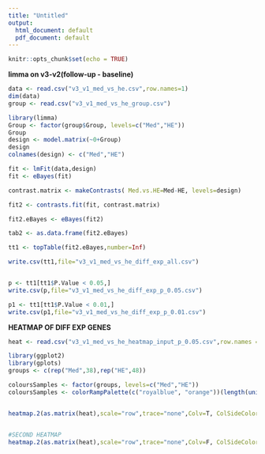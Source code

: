 ```yaml
---
title: "Untitled"
output:
  html_document: default
  pdf_document: default
---
```


```r
knitr::opts_chunk$set(echo = TRUE)
```

__limma on v3-v2(follow-up - baseline)__


```r
data <- read.csv("v3_v1_med_vs_he.csv",row.names=1)
dim(data)
group <- read.csv("v3_v1_med_vs_he_group.csv")

library(limma)
Group <- factor(group$Group, levels=c("Med","HE"))
Group
design <- model.matrix(~0+Group)
design
colnames(design) <- c("Med","HE")

fit <- lmFit(data,design)
fit <- eBayes(fit)

contrast.matrix <- makeContrasts( Med.vs.HE=Med-HE, levels=design)

fit2 <- contrasts.fit(fit, contrast.matrix)

fit2.eBayes <- eBayes(fit2)

tab2 <- as.data.frame(fit2.eBayes)

tt1 <- topTable(fit2.eBayes,number=Inf)

write.csv(tt1,file="v3_v1_med_vs_he_diff_exp_all.csv")


p <- tt1[tt1$P.Value < 0.05,]
write.csv(p,file="v3_v1_med_vs_he_diff_exp_p_0.05.csv")

p1 <- tt1[tt1$P.Value < 0.01,]
write.csv(p1,file="v3_v1_med_vs_he_diff_exp_p_0.01.csv")
```



__HEATMAP OF DIFF EXP GENES__





```r
heat <- read.csv("v3_v1_med_vs_he_heatmap_input_p_0.05.csv",row.names = 1)
```

```r
library(ggplot2)
library(gplots)
groups <- c(rep("Med",38),rep("HE",48))

coloursSamples <- factor(groups, levels=c("Med","HE"))
coloursSamples <- colorRampPalette(c("royalblue", "orange"))(length(unique(coloursSamples)))[factor(coloursSamples)]


heatmap.2(as.matrix(heat),scale="row",trace="none",Colv=T, ColSideColors=coloursSamples,dendrogram="row",breaks=seq(-1, 1,0.01),col=greenred(200),        margin=c(3,12),cexRow=0.5,key=FALSE,labCol = FALSE)


#SECOND HEATMAP
heatmap.2(as.matrix(heat),scale="row",trace="none",Colv=F, ColSideColors=coloursSamples,dendrogram="row",breaks=seq(-1, 1,0.01),col=greenred(200),        margin=c(3,12),cexRow=0.5,key=FALSE,labCol = FALSE)

```